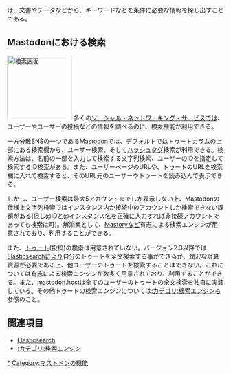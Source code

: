 {{Infobox word|
Name = {{Ruby|検索|けんさく}}|
Hinshi = 名詞|
}}
{{Ruby|'''検索'''|けんさく}}は、文書やデータなどから、キーワードなどを条件に必要な情報を探し出すことである。

== Mastodonにおける検索 ==
[[File:mastodon_search_ss1.jpeg|thumb|right|150px|検索画面]]
多くの[[ソーシャル・ネットワーキング・サービス]]では、ユーザーやユーザーの投稿などの情報を調べるのに、検索機能が利用できる。

一方[[分散SNS]]の一つである[[Mastodon]]では、デフォルトではトゥート[[カラム]]の上部にある検索欄から、ユーザー検索、そして[[ハッシュタグ]]検索が利用できる。検索方法は、名前の一部を入力して検索する文字列検索、ユーザーのIDを指定して検索するID検索がある。また、ユーザーページのURLや、トゥートのURLを検索欄に入れて検索すると、そのURL元のユーザーやトゥートを読み込んで表示できる。

しかし、ユーザー検索は最大5アカウントまでしか表示しない上、Mastodonの仕様上文字列検索ではインスタンス内か接続中のアカウントしか検索できない課題がある(但し@IDと@インスタンス名を正確に入力すれば非接続アカウントであっても検索は可)。解消案として、[[Mastory]]など有志による検索エンジンが用意されており、利用することができる。

また、[[トゥート]](投稿)の検索は用意されていない。バージョン2.3以降では[[Elasticsearch]]により自分のトゥートを全文検索する事ができるが、潤沢な計算資源が必要である上、他ユーザーのトゥートを検索することはできない。これについては有志による検索エンジンが数多く用意されており、利用することができる。また、[[mastodon.host]]は全てのユーザーのトゥートの全文検索を独自に実装している。その他トゥートの検索エンジンについては[[:カテゴリ:検索エンジン]]も参照のこと。

==関連項目==
* [[Elasticsearch]]
* [[:カテゴリ:検索エンジン]]

{{DEFAULTSORT:けんさく}}
[[Category:検索エンジン|*]]
[[Category:マストドンの機能]]